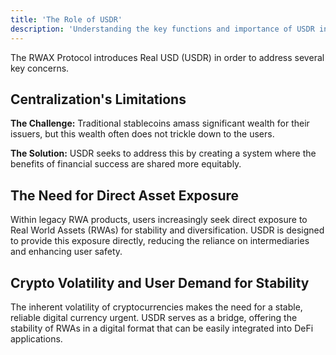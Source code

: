 ```yaml
---
title: 'The Role of USDR'
description: 'Understanding the key functions and importance of USDR in the ecosystem'
---
```


The RWAX Protocol introduces Real USD (USDR) in order to address several key concerns.

## Centralization's Limitations


  <b>The Challenge:</b> Traditional stablecoins amass significant wealth for their issuers, but this wealth often does not trickle down to the users.
  
  <b>The Solution:</b> USDR seeks to address this by creating a system where the benefits of financial success are shared more equitably.


## The Need for Direct Asset Exposure

<CardGroup cols={2}>
  <Card title="Legacy Products">
    Within legacy RWA products, users increasingly seek direct exposure to Real World Assets (RWAs) for stability and diversification.
  </Card>
  <Card title="USDR Solution">
    USDR is designed to provide this exposure directly, reducing the reliance on intermediaries and enhancing user safety.
  </Card>
</CardGroup>

## Crypto Volatility and User Demand for Stability

The inherent volatility of cryptocurrencies makes the need for a stable, reliable digital currency urgent. USDR serves as a bridge, offering the stability of RWAs in a digital format that can be easily integrated into DeFi applications.
